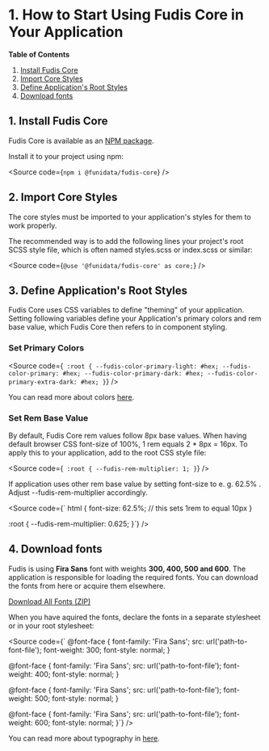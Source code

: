 
<Meta title="Documentation/Introduction/How to start using Fudis Core" />

# 1. How to Start Using Fudis Core in Your Application

**Table of Contents**

1. [Install Fudis Core](#1-install-fudis-core)
2. [Import Core Styles](#2-import-core-styles)
3. [Define Application's Root Styles](#3-define-applications-root-styles)
4. [Download fonts](#4-download-fonts)

## 1. Install Fudis Core

Fudis Core is available as an [NPM package](https://www.npmjs.com/package/@funidata/fudis-core).

Install it to your project using npm:

<Source code={`npm i @funidata/fudis-core`} />

## 2. Import Core Styles

The core styles must be imported to your application's styles for them to work properly.

The recommended way is to add the following lines your project's root SCSS style file, which is often named styles.scss or index.scss or similar:

<Source code={`@use '@funidata/fudis-core' as core;`} />

## 3. Define Application's Root Styles

Fudis Core uses CSS variables to define "theming" of your application. Setting following variables define your Application's primary colors and rem base value, which Fudis Core then refers to in component styling.


### Set Primary Colors

<Source code={`
:root {
	--fudis-color-primary-light: #hex;
	--fudis-color-primary: #hex;
	--fudis-color-primary-dark: #hex;
	--fudis-color-primary-extra-dark: #hex;
}`} />

You can read more about colors [here](/docs/foundations-colors--docs).

### Set Rem Base Value

By default, Fudis Core rem values follow 8px base values. When having default browser CSS font-size of 100%, 1 rem equals 2 * 8px = 16px. To apply this to your application, add to the root CSS style file:

<Source code={`
:root {
  --fudis-rem-multiplier: 1;
}`} />

If application uses other rem base value by setting font-size to e. g. 62.5% . Adjust --fudis-rem-multiplier accordingly.

<Source code={`
html {
 	font-size: 62.5%; // this sets 1rem to equal 10px
}

:root {
 	--fudis-rem-multiplier: 0.625;
}`} />

## 4. Download fonts

Fudis is using **Fira Sans** font with weights **300, 400, 500 and 600**. The application is responsible for loading the required fonts. You can download the fonts from here or acquire them elsewhere.

<Unstyled>
  <a href="./downloads/fonts.zip" download style={{
    color: 'var(--fudis-color-primary)',
    fontFamily: 'Nunito Sans',
    display: 'inline-block !important',
  }}>
    Download All Fonts (ZIP)
  </a>
</Unstyled>

When you have aquired the fonts, declare the fonts in a separate stylesheet or in your root stylesheet:

<Source code={`
@font-face {
font-family: 'Fira Sans';
src: url('path-to-font-file');
font-weight: 300;
font-style: normal;
}

@font-face {
font-family: 'Fira Sans';
src: url('path-to-font-file');
font-weight: 400;
font-style: normal;
}

@font-face {
font-family: 'Fira Sans';
src: url('path-to-font-file');
font-weight: 500;
font-style: normal;
}

@font-face {
font-family: 'Fira Sans';
src: url('path-to-font-file');
font-weight: 600;
font-style: normal;
}`} />

You can read more about typography in [here](/docs/foundations-typography--docs).

